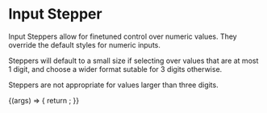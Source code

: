 
<Meta title="Core/Atoms/InputStepper" component={InputStepper} />

# Input Stepper

<StoryStatus status="ready" />

Input Steppers allow for finetuned control over numeric values. They
override the default styles for numeric inputs.

Steppers will default to a small size if selecting over values that are
at most 1 digit, and choose a wider format sutable for 3 digits
otherwise.

Steppers are not appropriate for values larger than three digits.

<Preview>
  <Story
    name="Stepper"
    args={{
      label: 'things',
      ariaLabel: 'input stepper',
      min: 0,
      max: 999,
      value: 99,
    }}
  >
    {(args) => {
      return <InputStepper {...args} />;
    }}
  </Story>
</Preview>

<Props story="Stepper" />
